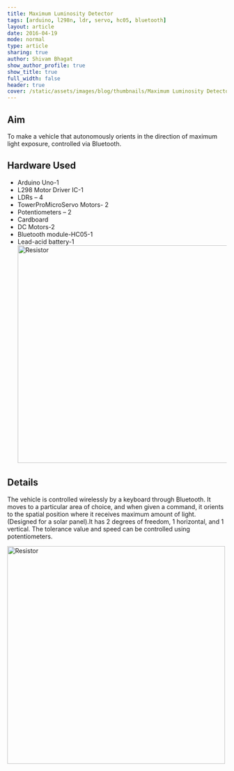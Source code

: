 ```yaml
---
title: Maximum Luminosity Detector
tags: [arduino, l298n, ldr, servo, hc05, bluetooth]
layout: article
date: 2016-04-19
mode: normal
type: article
sharing: true
author: Shivam Bhagat
show_author_profile: true
show_title: true
full_width: false
header: true
cover: /static/assets/images/blog/thumbnails/Maximum Luminosity Detector.png
---
```


## Aim

To make a vehicle that autonomously orients in the direction of maximum light exposure, controlled via Bluetooth.

## Hardware Used

- Arduino Uno-1
- L298 Motor Driver IC-1
- LDRs – 4
- TowerProMicroServo Motors- 2
- Potentiometers – 2
- Cardboard
- DC Motors-2
- Bluetooth module-HC05-1
- Lead-acid battery-1
  <Image
    src="/static/assets/images/blog/Maximum-Luminosity-bot/2.png"
    alt="Resistor"
    width="500"
    height="500"
  />

## Details

The vehicle is controlled wirelessly by a keyboard through Bluetooth. It moves to a particular area of choice, and when given a command, it orients to the spatial position where it receives maximum amount of light. (Designed for a solar panel).It has 2 degrees of freedom, 1 horizontal, and 1 vertical. The tolerance value and speed can be controlled using potentiometers.

<Image
  src="/static/assets/images/blog/Maximum-Luminosity-bot/1.png"
  alt="Resistor"
  width="500"
  height="500"
/>

<EmbedItem url="https://www.youtube.com/embed/7aDnZlmtvBs" />
